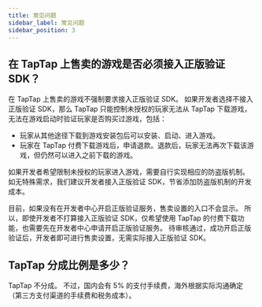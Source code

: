 ```yaml
---
title: 常见问题
sidebar_label: 常见问题
sidebar_position: 3
---
```


## 在 TapTap 上售卖的游戏是否必须接入正版验证 SDK？

在 TapTap 上售卖的游戏不强制要求接入正版验证 SDK。
如果开发者选择不接入正版验证 SDK，那么 TapTap 只能控制未授权的玩家无法从 TapTap 下载游戏，无法在游戏启动时验证玩家是否购买过游戏，包括：

- 玩家从其他途径下载到游戏安装包后可以安装、启动、进入游戏。
- 玩家在 TapTap 付费下载游戏后，申请退款。退款后，玩家无法再次下载该游戏，但仍然可以进入之前下载的游戏。

如果开发者希望限制未授权的玩家进入游戏，需要自行实现相应的防盗版机制。
如无特殊需求，我们建议开发者接入正版验证 SDK，节省添加防盗版机制的开发成本。

目前，如果没有在开发者中心开启正版验证服务，售卖设置的入口不会显示。
所以，即使开发者不打算接入正版验证 SDK，仅希望使用 TapTap 的付费下载功能，也需要先在开发者中心申请开启正版验证服务。
待审核通过，成功开启正版验证后，开发者即可进行售卖设置，无需实际接入正版验证 SDK。

## TapTap 分成比例是多少？

TapTap 不分成。
不过，国内会有 5% 的支付手续费，海外根据实际沟通确定（第三方支付渠道的手续费和税务成本）。
